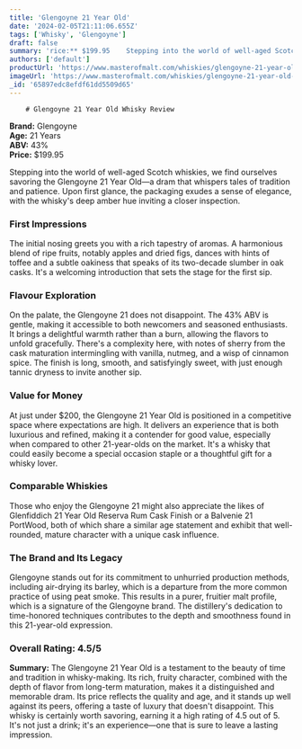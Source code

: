 ```yaml
---
title: 'Glengoyne 21 Year Old'
date: '2024-02-05T21:11:06.655Z'
tags: ['Whisky', 'Glengoyne']
draft: false
summary: 'rice:** $199.95    Stepping into the world of well-aged Scotch whiskies, we find ourselves savoring the Glengoyne 21 Year Old—a dr...'
authors: ['default']
productUrl: 'https://www.masterofmalt.com/whiskies/glengoyne-21-year-old-whisky/'
imageUrl: 'https://www.masterofmalt.com/whiskies/glengoyne-21-year-old-whisky.jpg'
_id: '65897edc8efdf61dd5509d65'
---
```


        # Glengoyne 21 Year Old Whisky Review

**Brand:** Glengoyne  
**Age:** 21 Years  
**ABV:** 43%  
**Price:** $199.95

Stepping into the world of well-aged Scotch whiskies, we find ourselves savoring the Glengoyne 21 Year Old—a dram that whispers tales of tradition and patience. Upon first glance, the packaging exudes a sense of elegance, with the whisky's deep amber hue inviting a closer inspection.

### First Impressions

The initial nosing greets you with a rich tapestry of aromas. A harmonious blend of ripe fruits, notably apples and dried figs, dances with hints of toffee and a subtle oakiness that speaks of its two-decade slumber in oak casks. It's a welcoming introduction that sets the stage for the first sip.

### Flavour Exploration

On the palate, the Glengoyne 21 does not disappoint. The 43% ABV is gentle, making it accessible to both newcomers and seasoned enthusiasts. It brings a delightful warmth rather than a burn, allowing the flavors to unfold gracefully. There's a complexity here, with notes of sherry from the cask maturation intermingling with vanilla, nutmeg, and a wisp of cinnamon spice. The finish is long, smooth, and satisfyingly sweet, with just enough tannic dryness to invite another sip.

### Value for Money

At just under $200, the Glengoyne 21 Year Old is positioned in a competitive space where expectations are high. It delivers an experience that is both luxurious and refined, making it a contender for good value, especially when compared to other 21-year-olds on the market. It's a whisky that could easily become a special occasion staple or a thoughtful gift for a whisky lover.

### Comparable Whiskies

Those who enjoy the Glengoyne 21 might also appreciate the likes of Glenfiddich 21 Year Old Reserva Rum Cask Finish or a Balvenie 21 PortWood, both of which share a similar age statement and exhibit that well-rounded, mature character with a unique cask influence.

### The Brand and Its Legacy

Glengoyne stands out for its commitment to unhurried production methods, including air-drying its barley, which is a departure from the more common practice of using peat smoke. This results in a purer, fruitier malt profile, which is a signature of the Glengoyne brand. The distillery's dedication to time-honored techniques contributes to the depth and smoothness found in this 21-year-old expression.

### Overall Rating: 4.5/5

**Summary:** The Glengoyne 21 Year Old is a testament to the beauty of time and tradition in whisky-making. Its rich, fruity character, combined with the depth of flavor from long-term maturation, makes it a distinguished and memorable dram. Its price reflects the quality and age, and it stands up well against its peers, offering a taste of luxury that doesn't disappoint. This whisky is certainly worth savoring, earning it a high rating of 4.5 out of 5. It's not just a drink; it's an experience—one that is sure to leave a lasting impression.
